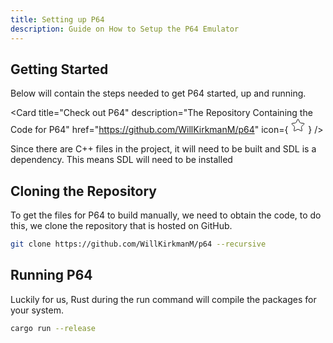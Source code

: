 ```yaml
---
title: Setting up P64
description: Guide on How to Setup the P64 Emulator
---
```



## Getting Started
Below will contain the steps needed to get P64 started, up and running.

<Card title="Check out P64" description="The Repository Containing the Code for P64" href="https://github.com/WillKirkmanM/p64" icon={
  <svg xmlns="http://www.w3.org/2000/svg" width="24" height="24" viewBox="0 0 24 24" fill="none" stroke="currentColor" strokeWidth="2" strokeLinecap="round" stroke-linejoin="round" class="lucide lucide-star"><path d="M11.525 2.295a.53.53 0 0 1 .95 0l2.31 4.679a2.123 2.123 0 0 0 1.595 1.16l5.166.756a.53.53 0 0 1 .294.904l-3.736 3.638a2.123 2.123 0 0 0-.611 1.878l.882 5.14a.53.53 0 0 1-.771.56l-4.618-2.428a2.122 2.122 0 0 0-1.973 0L6.396 21.01a.53.53 0 0 1-.77-.56l.881-5.139a2.122 2.122 0 0 0-.611-1.879L2.16 9.795a.53.53 0 0 1 .294-.906l5.165-.755a2.122 2.122 0 0 0 1.597-1.16z"/></svg>
} />



<Callout title="Dependence on SDL">
  Since there are C++ files in the project, it will need to be built and SDL is a dependency. This means SDL will need to be installed
</Callout>

## Cloning the Repository
To get the files for P64 to build manually, we need to obtain the code, to do this, we clone the repository that is hosted on GitHub.
```bash
git clone https://github.com/WillKirkmanM/p64 --recursive
```

## Running P64
Luckily for us, Rust during the run command will compile the packages for your system.
```bash
cargo run --release
```
